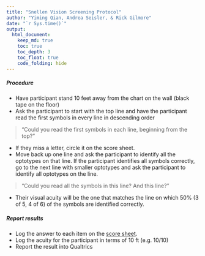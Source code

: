 ```yaml
---
title: "Snellen Vision Screening Protocol"
author: "Yiming Qian, Andrea Seisler, & Rick Gilmore"
date: "`r Sys.time()`"
output:
  html_document:
    keep_md: true
    toc: true
    toc_depth: 3
    toc_float: true
    code_folding: hide
---
```


<!-- # Vision Screening Instructions -->

<!-- #### Snellen Acuity (Child/Adult) -->

##### Procedure

- Have participant stand 10 feet away from the chart on the wall (black tape on the floor)
- Ask the participant to start with the top line and have the participant read the first symbols in every line in descending order

>"Could you read the first symbols in each line, beginning from the top?" 

- If they miss a letter, circle it on the score sheet.
- Move back up one line and ask the participant to identify all the optotypes on that line. If the participant identifies all symbols correctly, go to the next line with smaller optotypes and ask the participant to identify all optotypes on the line.

> "Could you read all the symbols in this line? And this line?" 

- Their visual acuity will be the one that matches the line on which 50% (3 of 5, 4 of 6) of the symbols are identified correctly.

##### Report results

- Log the answer to each item on the [score sheet](vision-screening-score-sheet.html).
- Log the acuity for the participant in terms of 10 ft (e.g. 10/10)
- Report the result into Qualtrics

